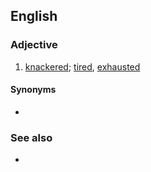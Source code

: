 {{also|cream-crackered}}
==English==

===Adjective===
{{en-adj|head=[[cream]] [[cracker]]ed}}

# {{lb|en|British|rhyming slang}} [[knackered]]; [[tired]], [[exhausted]]

====Synonyms====
* {{l|en|Kerry Packered}}

===See also===
* {{l|en|cream cracker}}